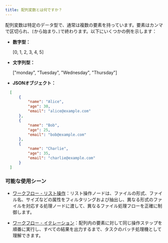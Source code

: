 ```yaml
---
title: 配列変数とは何ですか？
---
```


配列変数は特定のデータ型で、通常は複数の要素を持っています。要素はカンマで区切られ、`[`から始まり、`]`で終わります。以下にいくつかの例を示します：

* **数字型：**

  [0, 1, 2, 3, 4, 5]
  
* **文字列型：**

  ["monday", "Tuesday", "Wednesday", "Thursday"]
  
* **JSONオブジェクト：**

```json
  [
      {
          "name": "Alice",
          "age": 30,
          "email": "alice@example.com"
      },
      {
          "name": "Bob",
          "age": 25,
          "email": "bob@example.com"
      },
      {
          "name": "Charlie",
          "age": 35,
          "email": "charlie@example.com"
      }
  ]
```

### 可能な使用シーン
* [ワークフロー - リスト操作](../../guides/workflow/node/list-operator.md)：リスト操作ノードは、ファイルの形式、ファイル名、サイズなどの属性をフィルタリングおよび抽出し、異なる形式のファイルを対応する処理ノードに渡して、異なるファイル処理フローを正確に制御します。
  
* [ワークフロー - イテレーション](../../guides/workflow/node/iteration.md)：配列内の要素に対して同じ操作ステップを順番に実行し、すべての結果を出力するまで、タスクのバッチ処理機として理解できます。
